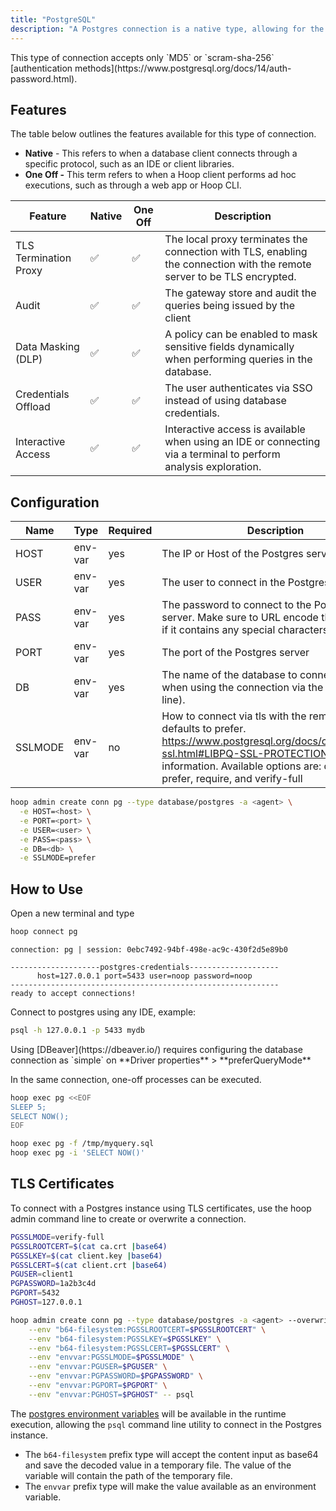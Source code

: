 ```yaml
---
title: "PostgreSQL"
description: "A Postgres connection is a native type, allowing for the auditing of queries and redaction of their output. It facilitates a local TCP connection without requiring a password."
---
```



<Prerequisites />

<Info>
This type of connection accepts only `MD5` or `scram-sha-256` [authentication methods](https://www.postgresql.org/docs/14/auth-password.html).
</Info>

## Features

The table below outlines the features available for this type of connection.

- **Native** - This refers to when a database client connects through a specific protocol, such as an IDE or client libraries.
- **One Off -** This term refers to when a Hoop client performs ad hoc executions, such as through a web app or Hoop CLI.

| Feature | Native | One Off | Description |
| --- | --- | --- | --- |
| TLS Termination Proxy | ✅  | ✅ | The local proxy terminates the connection with TLS, enabling the connection with the remote server to be TLS encrypted. |
| Audit | ✅ | ✅ | The gateway store and audit the queries being issued by the client |
| Data Masking (DLP) | ✅ | ✅ | A policy can be enabled to mask sensitive fields dynamically when performing queries in the database. |
| Credentials Offload | ✅ | ✅ | The user authenticates via SSO instead of using database credentials. |
| Interactive Access | ✅ | ✅ | Interactive access is available when using an IDE or connecting via a terminal to perform analysis exploration. |

## Configuration

| Name | Type | Required | Description |
| --- | --- | --- | --- |
| HOST | env-var | yes | The IP or Host of the Postgres server |
| USER | env-var | yes | The user to connect in the Postgres server |
| PASS | env-var | yes | The password to connect to the Postgres server. Make sure to URL encode the password if it contains any special characters. |
| PORT | env-var | yes | The port of the Postgres server |
| DB | env-var | yes | The name of the database to connect (Required when using the connection via the command line). |
| SSLMODE | env-var | no | How to connect via tls with the remote host, it defaults to prefer. https://www.postgresql.org/docs/current/libpq-ssl.html#LIBPQ-SSL-PROTECTION for more information. Available options are: disable, prefer, require, and verify-full  |

```bash
hoop admin create conn pg --type database/postgres -a <agent> \
  -e HOST=<host> \
  -e PORT=<port> \
  -e USER=<user> \
  -e PASS=<pass> \
  -e DB=<db> \
  -e SSLMODE=prefer
```

## How to Use

Open a new terminal and type

```bash
hoop connect pg
```

```
connection: pg | session: 0ebc7492-94bf-498e-ac9c-430f2d5e89b0

--------------------postgres-credentials--------------------
      host=127.0.0.1 port=5433 user=noop password=noop
------------------------------------------------------------
ready to accept connections!
```

Connect to postgres using any IDE, example:

```bash
psql -h 127.0.0.1 -p 5433 mydb
```

<Info>
Using [DBeaver](https://dbeaver.io/) requires configuring the database connection as `simple` on **Driver properties** > **preferQueryMode**
</Info>

In the same connection, one-off processes can be executed.

```bash
hoop exec pg <<EOF
SLEEP 5;
SELECT NOW();
EOF
```

```bash
hoop exec pg -f /tmp/myquery.sql
hoop exec pg -i 'SELECT NOW()'
```

## TLS Certificates

To connect with a Postgres instance using TLS certificates, use the hoop admin command line to create or overwrite a connection.

```bash
PGSSLMODE=verify-full
PGSSLROOTCERT=$(cat ca.crt |base64)
PGSSLKEY=$(cat client.key |base64)
PGSSLCERT=$(cat client.crt |base64)
PGUSER=client1
PGPASSWORD=1a2b3c4d
PGPORT=5432
PGHOST=127.0.0.1

hoop admin create conn pg --type database/postgres -a <agent> --overwrite \
    --env "b64-filesystem:PGSSLROOTCERT=$PGSSLROOTCERT" \
    --env "b64-filesystem:PGSSLKEY=$PGSSLKEY" \
    --env "b64-filesystem:PGSSLCERT=$PGSSLCERT" \
    --env "envvar:PGSSLMODE=$PGSSLMODE" \
    --env "envvar:PGUSER=$PGUSER" \
    --env "envvar:PGPASSWORD=$PGPASSWORD" \
    --env "envvar:PGPORT=$PGPORT" \
    --env "envvar:PGHOST=$PGHOST" -- psql
```

The [postgres environment variables](https://www.postgresql.org/docs/current/libpq-envars.html) will be available in the runtime execution, allowing the `psql` command line utility to connect in the Postgres instance.

- The `b64-filesystem` prefix type will accept the content input as base64 and save the decoded value in a temporary file. The value of the variable will contain the path of the temporary file.
- The `envvar` prefix type will make the value available as an environment variable.
